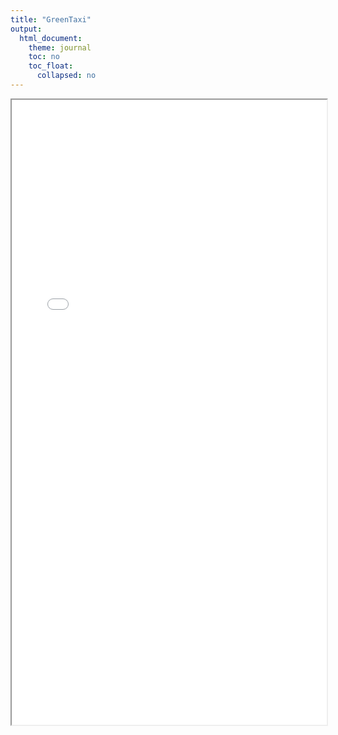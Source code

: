 ```yaml
---
title: "GreenTaxi"
output: 
  html_document:
    theme: journal
    toc: no
    toc_float:
      collapsed: no
---
```




<iframe src="Documents/GreenTaxi.pdf" width="100%" height="1000px">